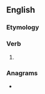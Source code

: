 ==English==

===Etymology===
{{suffix|choose|eth|lang=en}}

===Verb===
{{head|en|verb form}}

# {{en-archaic third-person singular of|choose}}

===Anagrams===
* {{anagrams|en|hootches}}